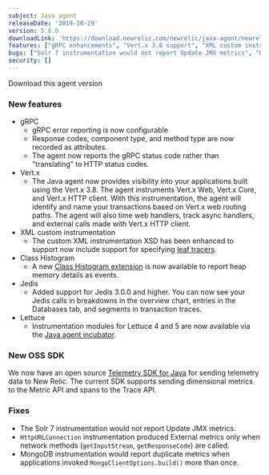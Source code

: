 ```yaml
---
subject: Java agent
releaseDate: '2019-10-29'
version: 5.8.0
downloadLink: 'https://download.newrelic.com/newrelic/java-agent/newrelic-agent/5.8.0/'
features: ["gRPC enhancements", "Vert.x 3.8 support", "XML custom instrumentation support for leaf tracers", "Class Histogram extension for heap memory analysis", "Support for Jedis 3.0.0 and higher", "Lettuce 4 and 5 instrumentation available in the Java agent incubator", "Telemetry SDK for Java introduced"]
bugs: ["Solr 7 instrumentation would not report Update JMX metrics", "HttpURLConnection instrumentation produced External metrics only when network methods (getInputStream, getResponseCode) are called", "MongoDB instrumentation could report duplicate metrics"]
security: []
---
```

<ButtonGroup>
  <ButtonLink
    role="button"
    to="https://download.newrelic.com/newrelic/java-agent/newrelic-agent/5.8.0/"
    variant="primary"
  >
    Download this agent version
  </ButtonLink>
</ButtonGroup>

### New features

* gRPC
  * gRPC error reporting is now configurable
  * Response codes, component type, and method type are now recorded as attributes.
  * The agent now reports the gRPC status code rather than "translating" to HTTP status codes.
* Vert.x
  * The Java agent now provides visibility into your applications built using the Vert.x 3.8. The agent instruments Vert.x Web, Vert.x Core, and Vert.x HTTP client. With this instrumentation, the agent will identify and name your transactions based on Vert.x web routing paths. The agent will also time web handlers, track async handlers, and external calls made with Vert.x HTTP client.
* XML custom instrumentation
  * The custom XML instrumentation XSD has been enhanced to support now include support for specifying [leaf tracers](https://newrelic.github.io/java-agent-api/javadoc/com/newrelic/api/agent/Trace.html#leaf()).
* Class Histogram
  * A new [Class Histogram extension](https://docs.newrelic.com/docs/agents/java-agent/instrumentation/extension-additional-instrumentation-modules#class-histogram) is now available to report heap memory details as events.
* Jedis
  * Added support for Jedis 3.0.0 and higher. You can now see your Jedis calls in breakdowns in the overview chart, entries in the Databases tab, and segments in transaction traces.
* Lettuce
  * Instrumentation modules for Lettuce 4 and 5 are now available via the [Java agent incubator](https://docs.newrelic.com/docs/agents/java-agent/instrumentation/extension-additional-instrumentation-modules#incubator-modules-list).

### New OSS SDK

We now have an open source [Telemetry SDK for Java](https://docs.newrelic.com/docs/data-ingest-apis/get-data-new-relic/new-relic-sdks/telemetry-sdks-send-custom-telemetry-data-new-relic) for sending telemetry data to New Relic. The current SDK supports sending dimensional metrics to the Metric API and spans to the Trace API.

### Fixes

* The Solr 7 instrumentation would not report Update JMX metrics.
* `HttpURLConnection` instrumentation produced External metrics only when network methods (`getInputStream`, `getResponseCode`) are called.
* MongoDB instrumentation would report duplicate metrics when applications invoked `MongoClientOptions.build()` more than once.
